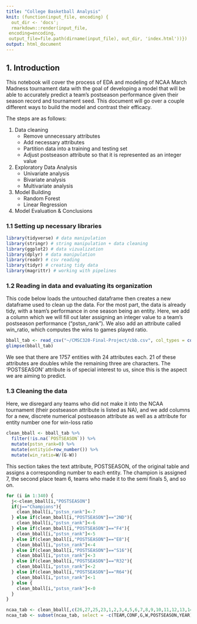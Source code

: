 ```yaml
---
title: "College Basketball Analysis"
knit: (function(input_file, encoding) {
  out_dir <- 'docs';
  rmarkdown::render(input_file,
 encoding=encoding,
 output_file=file.path(dirname(input_file), out_dir, 'index.html'))})
output: html_document
---
```

## 1. Introduction

This notebook will cover the process of EDA and modeling of NCAA March Madness tournament data with the goal of
developing a model that will be able to accurately predict a team's postseason performance given their season record
and tournament seed. This document will go over a couple different ways to build the model and contrast their 
efficacy.

The steps are as follows:

1. Data cleaning
    + Remove unnecessary attributes
    + Add necessary attributes
    + Partition data into a training and testing set
    + Adjust postseason attribute so that it is represented as an integer value
2. Exploratory Data Analysis
    + Univariate analysis
    + Bivariate analysis
    + Multivariate analysis
3. Model Building
    + Random Forest
    + Linear Regression
4. Model Evaluation & Conclusions

### 1.1 Setting up necessary libraries
```r
library(tidyverse) # data manipulation
library(stringr) # string manipulation + data cleaning
library(ggplot2) # data vizualization
library(dplyr) # data manipulation
library(readr) # csv reading
library(tidyr) # creating tidy data
library(magrittr) # working with pipelines
```

### 1.2 Reading in data and evaluating its organization
This code below loads the untouched dataframe then creates a new dataframe used to clean up the data. For the 
most part, the data is already tidy, with a team's performance in one season being an entity. Here, we add a column
which we will fill out later assigning an integer value to a team's postseason performance ("pstsn_rank"). We also
add an attribute called win_ratio, which computes the wins to games played ratio.
```r
bball_tab <- read_csv("~/CMSC320-Final-Project/cbb.csv", col_types = cols())
glimpse(bball_tab)
```
We see that there are 1757 entities with 24 attributes each. 21 of these attributes are doubles while the remaining
three are characters. The 'POSTSEASON' attribute is of special interest to us, since this is the aspect we are 
aiming to predict.

### 1.3 Cleaning the data
Here, we disregard any teams who did not make it into the NCAA tournament (their postseason attribute is listed as 
NA), and we add columns for a new, discrete numerical postseason attribute as well as a attribute for entity number
one for win-loss ratio
```r
clean_bball <- bball_tab %>% 
  filter(!is.na(`POSTSEASON`)) %>%
  mutate(pstsn_rank=0) %>%
  mutate(entityid=row_number()) %>%
  mutate(win_ratio=W/(G-W))
```

This section takes the text attribute, POSTSEASON, of the original table and assigns a corresponding number to each
entity. The champion is assigned 7, the second place team 6, teams who made it to the semi finals 5, and so on.
```r
for (i in 1:340) {
  j<-clean_bball[i,"POSTSEASON"]
  if(j=="Champions"){
    clean_bball[i,"pstsn_rank"]<-7
  } else if(clean_bball[i,"POSTSEASON"]=="2ND"){
    clean_bball[i,"pstsn_rank"]<-6
  } else if(clean_bball[i,"POSTSEASON"]=="F4"){
    clean_bball[i,"pstsn_rank"]<-5
  } else if(clean_bball[i,"POSTSEASON"]=="E8"){
    clean_bball[i,"pstsn_rank"]<-4
  } else if(clean_bball[i,"POSTSEASON"]=="S16"){
    clean_bball[i,"pstsn_rank"]<-3
  } else if(clean_bball[i,"POSTSEASON"]=="R32"){
    clean_bball[i,"pstsn_rank"]<-2
  } else if(clean_bball[i,"POSTSEASON"]=="R64"){
    clean_bball[i,"pstsn_rank"]<-1
  } else {
    clean_bball[i,"pstsn_rank"]<-0
  }
}

ncaa_tab <- clean_bball[,c(26,27,25,23,1,2,3,4,5,6,7,8,9,10,11,12,13,14,15,16,17,18,19,20,21,22,24)]
ncaa_tab <- subset(ncaa_tab, select = -c(TEAM,CONF,G,W,POSTSEASON,YEAR))
```


